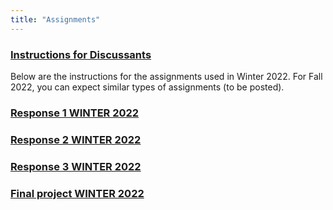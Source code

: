 ```yaml
---
title: "Assignments"
---
```


### [Instructions for Discussants](files/discussant.html)

Below are the instructions for the assignments used in Winter 2022. For Fall 2022, you can expect similar types of assignments (to be posted).

### [Response 1 WINTER 2022](files/responses/01_definitions.html)

### [Response 2 WINTER 2022](files/responses/02_fairness.html)

### [Response 3 WINTER 2022](files/responses/03_resistance.html)

### [Final project WINTER 2022](files/final-project.html)

